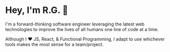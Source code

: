 # Hey, I'm R.G. 👋

I'm a forward-thinking software engineer leveraging the latest web technologies to improve the lives of all humans one line of code at a time.

Although I ❤️ JS, React, & Functional Programming, I adapt to use whichever tools makes the most sense for a team/project.